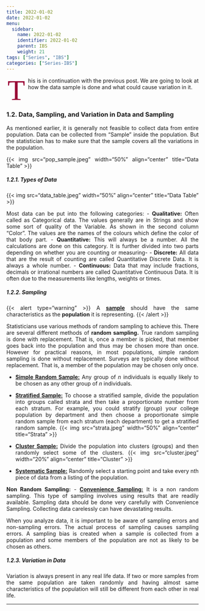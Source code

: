```yaml
---
title: 2022-01-02
date: 2022-01-02
menu:
  sidebar:
    name: 2022-01-02
    identifier: 2022-01-02
    parent: IBS
    weight: 21
tags: ["Series", "IBS"]
categories: ["Series-IBS"]
---
```

<span class="firstcharacter">T</span>his is in continuation with the previous post. We are going to look at how the data sample is done and what could cause variation in it.
</br>
</p>
</br>
</p>

### 1.2. Data, Sampling, and Variation in Data and Sampling

As mentioned earlier, it is generally not feasible to collect data from entire population. Data can be collected from "Sample" inside the population. But the statistician has to make sure that the sample covers all the variations in the population.

{{< img src="pop_sample.jpeg" width="50%" align="center" title="Data Table" >}}

##### 1.2.1. Types of Data

{{< img src="data_table.jpeg" width="50%" align="center" title="Data Table" >}}

Most data can be put into the following categories:
- **Qualitative:** Often called as Categorical data. The values generally are in Strings and show some sort of quality of the Variable. As shown in the second column "Color". The values are the names of the colours which define the color of that body part.
- **Quantitative:** This will always be a number. All the calculations are done on this category. It is further divided into two parts depending on whether you are counting or measuring-
    - **Discrete:** All data that are the result of counting are called Quantitative Discrete Data. It is always a whole number.
    - **Continuous:** Data that may include fractions, decimals or irrational numbers are called Quantitative Continuous Data. It is often due to the measurements like lengths, weights or times.


##### 1.2.2. Sampling

{{< alert type="warning" >}}
A <b><u>sample</b></u> should have the same characteristics as the <b>population</b> it is representing.
{{< /alert >}}

Statisticians use various methods of random sampling to achieve this. There are several different methods of **random sampling.** True random sampling is done with replacement. That is, once a member is picked, that member goes back into the population and thus may be chosen more than once. However for practical reasons, in most populations, simple random sampling is done without replacement. Surveys are typically done without replacement. That is, a member of the population may be chosen only once.

- <u>**Simple Random Sample:**</u> Any group of _n_ individuals is equally likely to be chosen as any other group of _n_ individuals.

- <u>**Stratified Sample:**</u> To choose a stratified sample, divide the population into groups called strata and then take a proportionate number from each stratum. For example, you could stratify (group) your college population by department and then choose a proportionate simple random sample from each stratum (each department) to get a stratified random sample. 
    {{< img src="strata.jpeg" width="50%" align="center" title="Strata" >}}

- <u>**Cluster Sample:**</u> Divide the population into clusters (groups) and then randomly select some of the clusters.
    {{< img src="cluster.jpeg" width="20%" align="center" title="Cluster" >}}

- <u>**Systematic Sample:**</u> Randomly select a starting point and take every nth piece of data from a listing of the population.


**Non Random Sampling:**
- <u>**Convenience Sampling:**</u> It is a non random sampling. This type of sampling involves using results that are readily available. Sampling data should be done very carefully with Convenience Sampling. Collecting data carelessly can have devastating results.


When you analyze data, it is important to be aware of sampling errors and non-sampling errors. The actual process of sampling causes sampling errors. A sampling bias is created when a sample is collected from a population and some members of the population are not as likely to be chosen as others.


##### 1.2.3. Variation in Data

Variation is always present in any real life data. If two or more samples from the same population are taken randomly and having almost same characteristics of the population will still be different from each other in real life. 


-------------------------------------------------------------------------------------
<style>
body {
text-align: justify
}
</style>

<style>
.firstcharacter {
  color: #903;
  float: left;
  font-family: Georgia;
  font-size: 75px;
  line-height: 60px;
  padding-top: 4px;
  padding-right: 8px;
  padding-left: 3px;
}
</style>

<style>
.comment {
  color: #999999;
  float: left;
  font-size: 12px;
  font-style: italic;
}
</style>
